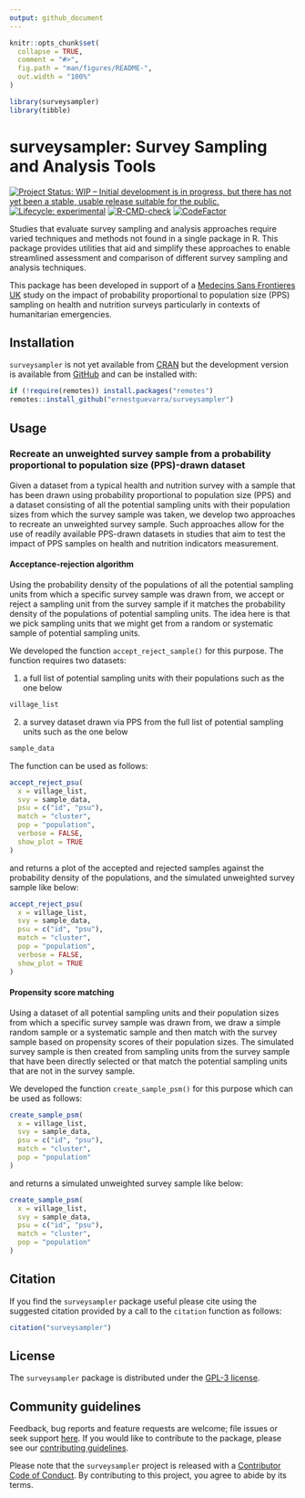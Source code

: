 ```yaml
---
output: github_document
---
```


<!-- README.md is generated from README.Rmd. Please edit that file -->

```r
knitr::opts_chunk$set(
  collapse = TRUE,
  comment = "#>",
  fig.path = "man/figures/README-",
  out.width = "100%"
)

library(surveysampler)
library(tibble)
```

# surveysampler: Survey Sampling and Analysis Tools

<!-- badges: start -->
[![Project Status: WIP – Initial development is in progress, but there has not yet been a stable, usable release suitable for the public.](https://www.repostatus.org/badges/latest/wip.svg)](https://www.repostatus.org/#wip)
[![Lifecycle: experimental](https://img.shields.io/badge/lifecycle-experimental-orange.svg)](https://lifecycle.r-lib.org/articles/stages.html#experimental)
[![R-CMD-check](https://github.com/ernestguevarra/surveysampler/workflows/R-CMD-check/badge.svg)](https://github.com/ernestguevarra/surveysampler/actions)
[![CodeFactor](https://www.codefactor.io/repository/github/ernestguevarra/surveysampler/badge)](https://www.codefactor.io/repository/github/ernestguevarra/surveysampler)
<!-- badges: end -->

Studies that evaluate survey sampling and analysis approaches require varied techniques and methods not found in a single package in R. This package provides utilities that aid and simplify these approaches to enable streamlined assessment and comparison of different survey sampling and analysis techniques.

This package has been developed in support of a [Medecins Sans Frontieres UK](https://msf.org.uk) study on the impact of probability proportional to population size (PPS) sampling on health and nutrition surveys particularly in contexts of humanitarian emergencies.

## Installation

`surveysampler` is not yet available from [CRAN](https://CRAN.R-project.org) but the development version is available from [GitHub](https://github.com/) and can be installed with:

```r
if (!require(remotes)) install.packages("remotes")
remotes::install_github("ernestguevarra/surveysampler")
```

## Usage

### Recreate an unweighted survey sample from a probability proportional to population size (PPS)-drawn dataset

Given a dataset from a typical health and nutrition survey with a sample that has been drawn using probability proportional to population size (PPS) and a dataset consisting of all the potential sampling units with their population sizes from which the survey sample was taken, we develop two approaches to recreate an unweighted survey sample. Such approaches allow for the use of readily available PPS-drawn datasets in studies that aim to test the impact of PPS samples on health and nutrition indicators measurement.

#### Acceptance-rejection algorithm

Using the probability density of the populations of all the potential sampling units from which a specific survey sample was drawn from, we accept or reject a sampling unit from the survey sample if it matches the probability density of the populations of potential sampling units. The idea here is that we pick sampling units that we might get from a random or systematic sample of potential sampling units.

We developed the function `accept_reject_sample()` for this purpose. The function requires two datasets:

1. a full list of potential sampling units with their populations such as the one below

```r
village_list
```

2. a survey dataset drawn via PPS from the full list of potential sampling units such as the one below

```r
sample_data
```

The function can be used as follows:

```r
accept_reject_psu(
  x = village_list,
  svy = sample_data,
  psu = c("id", "psu"),
  match = "cluster",
  pop = "population",
  verbose = FALSE,
  show_plot = TRUE
)
```

and returns a plot of the accepted and rejected samples against the probability density of the populations, and the simulated unweighted survey sample like below:

```r
accept_reject_psu(
  x = village_list,
  svy = sample_data,
  psu = c("id", "psu"),
  match = "cluster",
  pop = "population",
  verbose = FALSE,
  show_plot = TRUE
)
```

#### Propensity score matching

Using a dataset of all potential sampling units and their population sizes from which a specific survey sample was drawn from, we draw a simple random sample or a systematic sample and then match with the survey sample based on propensity scores of their population sizes. The simulated survey sample is then created from sampling units from the survey sample that have been directly selected or that match the potential sampling units that are not in the survey sample.

We developed the function `create_sample_psm()` for this purpose which can be used as follows:

```r
create_sample_psm(
  x = village_list,
  svy = sample_data,
  psu = c("id", "psu"),
  match = "cluster", 
  pop = "population"
)
```

and returns a simulated unweighted survey sample like below:

```r
create_sample_psm(
  x = village_list,
  svy = sample_data,
  psu = c("id", "psu"),
  match = "cluster", 
  pop = "population"
)
```

## Citation

If you find the `surveysampler` package useful please cite using the suggested citation provided by a call to the `citation` function as follows:

```r
citation("surveysampler")
```

## License

The `surveysampler` package is distributed under the [GPL-3 license](https://ernest.guevarra.io/surveysampler/LICENSE.html).

## Community guidelines

Feedback, bug reports and feature requests are welcome; file issues or seek support [here](https://github.com/ernestguevarra/surveysampler/issues). If you would like to contribute to the package, please see our [contributing guidelines](https://ernest.guevarra.io/surveysampler/CONTRIBUTING.html).

Please note that the `surveysampler` project is released with a [Contributor Code of Conduct](https://ernest.guevarra.io/surveysampler/CODE_OF_CONDUCT.html). By contributing to this project, you agree to abide by its terms.
